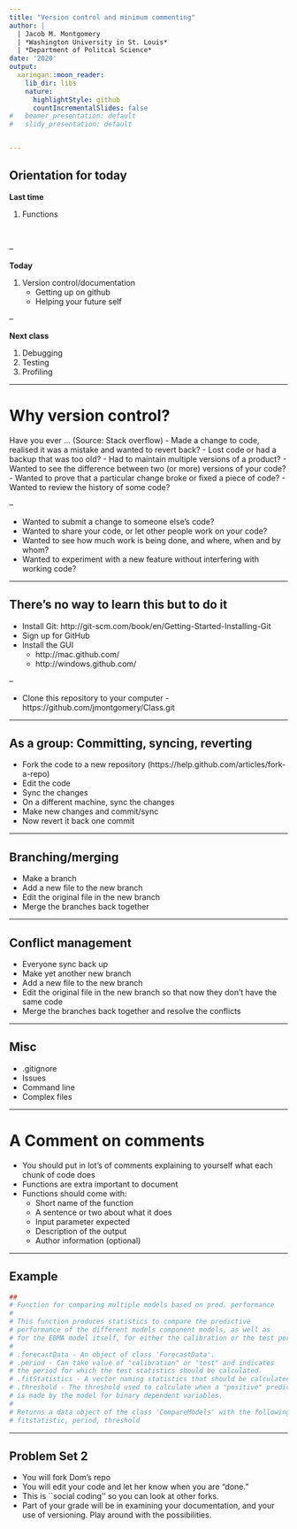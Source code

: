 ```yaml
---
title: "Version control and minimum commenting"
author: |
  | Jacob M. Montgomery
  | *Washington University in St. Louis*
  | *Department of Politcal Science*
date: '2020'
output:
  xaringan::moon_reader:
    lib_dir: libs
    nature:
      highlightStyle: github
      countIncrementalSlides: false
#   beamer_presentation: default
#   slidy_presentation: default


---
```



## Orientation for today

**Last time**

1. Functions 
    
<br>



--

**Today**

1. Version control/documentation
    + Getting up on github
    + Helping your future self

--

**Next class**

1. Debugging
2. Testing
3. Profiling


---


# Why version control?


Have you ever ... (Source: Stack overflow)
- Made a change to code, realised it was a mistake and wanted to revert back?
- Lost code or had a backup that was too old?
- Had to maintain multiple versions of a product?
- Wanted to see the difference between two (or more) versions of your code?
- Wanted to prove that a particular change broke or fixed a piece of code?
- Wanted to review the history of some code?

--

- Wanted to submit a change to someone else's code?
- Wanted to share your code, or let other people work on your code?
- Wanted to see how much work is being done, and where, when and by whom?
- Wanted to experiment with a new feature without interfering with working code?


---

## There's no way to learn this but to do it

- Install Git: http://git-scm.com/book/en/Getting-Started-Installing-Git
- Sign up for GitHub
- Install the GUI
    + http://mac.github.com/
    + http://windows.github.com/

--

- Clone this repository to your computer - https://github.com/jmontgomery/Class.git


---

## As a group: Committing, syncing, reverting

- Fork the code to a new repository (https://help.github.com/articles/fork-a-repo)
- Edit the code
- Sync the changes
- On a different machine, sync the changes
- Make new changes and commit/sync
- Now revert it back one commit


---

## Branching/merging

- Make a branch
- Add a new file to the new branch
- Edit the original file in the new branch
- Merge the branches back together


--- 

## Conflict management

- Everyone sync back up
- Make yet another new branch
- Add a new file to the new branch
- Edit the original file in the new branch so that now they don't have the same code
- Merge the branches back together and resolve the conflicts


---

## Misc

- .gitignore
- Issues
- Command line
- Complex files


---

# A Comment on comments

- You should put in lot's of comments explaining to yourself what each chunk of code does
- Functions are extra important to document
- Functions should come with:
    + Short name of the function
    + A sentence or two about what it does
    + Input parameter expected
    + Description of the output
    + Author information (optional)



---

## Example


```r
##
# Function for comparing multiple models based on pred. performance
#
# This function produces statistics to compare the predictive 
# performance of the different models component models, as well as 
# for the EBMA model itself, for either the calibration or the test period.
#
# .forecastData - An object of class 'ForecastData'. 
# .period - Can take value of "calibration" or "test" and indicates 
# the period for which the test statistics should be calculated.
# .fitStatistics - A vector naming statistics that should be calculated.  
# .threshold - The threshold used to calculate when a "positive" prediction 
# is made by the model for binary dependent variables.
#
# Returns a data object of the class 'CompareModels' with the following slots: 
# fitstatistic, period, threshold
```


---

## Problem Set 2

- You will fork Dom's repo
- You will edit your code and let her know when you are "done."
- This is ``social coding'' so you can look at other forks.
- Part of your grade will be in examining your documentation, and your use of versioning.  Play around with the possibilities.  


